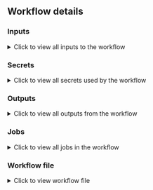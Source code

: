 
## Workflow details

### Inputs

<details>
  <summary>Click to view all inputs to the workflow</summary>
<WorkflowInput workflow={props.workflow} />
</details>

### Secrets
<details>
  <summary>Click to view all secrets used by the workflow</summary>
<WorkflowSecrets workflow={props.workflow} />
</details>

### Outputs

<details>
  <summary>Click to view all outputs from the workflow</summary>
<WorkflowOutput workflow={props.workflow} />
</details>

### Jobs

<details>
  <summary>Click to view all jobs in the workflow</summary>
<WorkflowJobsList workflow={props.workflow} />
</details>

### Workflow file

<details>
  <summary>Click to view workflow file</summary>
  <WorkflowCodeBlock workflow={props.workflow} repository={props.repository} />
</details>
